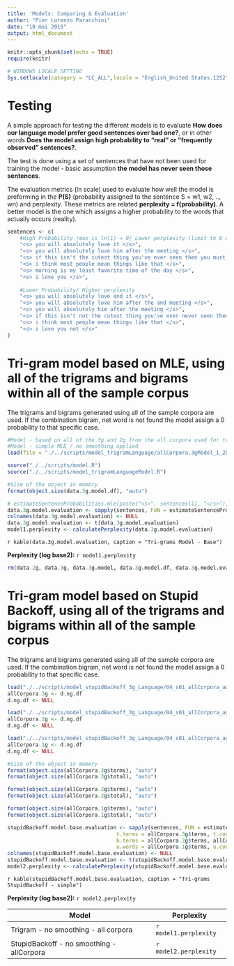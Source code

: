 ```yaml
---
title: 'Models: Comparing & Evaluation'
author: "Pier Lorenzo Paracchini"
date: "10 mai 2016"
output: html_document
---
```


```r
knitr::opts_chunk$set(echo = TRUE)
require(knitr)

# WINDOWS LOCALE SETTING
Sys.setlocale(category = "LC_ALL",locale = "English_United States.1252")

```

# Testing

A simple approach for testing the different models is to evaluate  __How does our language model prefer good sentences over bad one?__, or in other words __Does the model assign high probability to "real" or "frequently observed" sentences?__.

The test is done using a set of sentences that have not been used for training the model - basic assumption __the model has never seen those sentences__.

The evaluation metrics (ln scale) used to evaluate how well the model is preforming in the __P(S)__ (probability assigned to the sentence S = w1, w2, .., wn) and perplexity. These metrics are related __perplexity = f(probability)__. A better model is the one which assigns a higher probability to the words that actually occurs (reality).

```r
sentences <- c(
    #High Probability (max is ln(1) = 0/ Lower perplexity (limit to 0 when ln(1))
    "<s> you will absolutely love it </s>",
    "<s> you will absolutely love him after the meeting </s>",
    "<s> if this isn't the cutest thing you've ever seen then you must be insane </s>",
    "<s> i think most people mean things like that </s>",
    "<s> morning is my least favorite time of the day </s>",
    "<s> i love you </s>",
    
    #Lower Probability/ Higher perplexity
    "<s> you will absolutely love and it </s>",
    "<s> you will absolutely love him after the and meeting </s>",
    "<s> you will absolutely him after the meeting </s>",
    "<s> if this isn't not the cutest thing you've ever never seen then you must be insane </s>",
    "<s> i think most people mean things like that </s>",
    "<s> i love you not </s>"
)
```

# Tri-gram model based on MLE, using all of the trigrams and bigrams within all of the sample corpus

The trigrams and bigrams generated using all of the sample corpora are used. If the combination bigram, net word is not found the model assign a 0 probability to that specific case.

```r
#Model - based on all of the 3g and 2g from the all corpora used for training
#Model - simple MLE / no smoothing applied
load(file = "./../scripts/model_trigramLanguage/allCorpora.3gModel_i_2016-05-10.rdata")
```

```r
source("./../scripts/model.R")
source("./../scripts/model_trigramLanguageModel.R")

#Size of the object in memory
format(object.size(data.3g.model.df), "auto")

# estimateSentenceProbabilities.mle(paste("<s>", sentences[1], "</s>"), data.3g.model.df)
data.3g.model.evaluation <- sapply(sentences, FUN = estimateSentenceProbabilities.mle, data.3g.model.df)
colnames(data.3g.model.evaluation) <- NULL
data.3g.model.evaluation <- t(data.3g.model.evaluation)
model1.perplexity <- calculatePerplexity(data.3g.model.evaluation)
```

`r kable(data.3g.model.evaluation, caption = "Tri-grams Model - Base")`

__Perplexity (log base2):__ `r model1.perplexity`

```r
rm(data.2g, data.3g, data.3g.model, data.3g.model.df, data.3g.model.evaluation)
```

# Tri-gram model based on Stupid Backoff, using all of the trigrams and bigrams within all of the sample corpus

The trigrams and bigrams generated using all of the sample corpora are used. If the combination bigram, net word is not found the model assign a 0 probability to that specific case.

```r
load("./../scripts/model_stupidBackoff_3g_Language/04_s01_allCorpora_aggregated_termsFrequency.3g.rdata")
allCorpora.3g <- d.ng.df
d.ng.df <- NULL

load("./../scripts/model_stupidBackoff_3g_Language/04_s01_allCorpora_aggregated_termsFrequency.2g.rdata")
allCorpora.2g <- d.ng.df
d.ng.df <- NULL

load("./../scripts/model_stupidBackoff_3g_Language/04_s01_allCorpora_aggregated_termsFrequency.1g.rdata")
allCorpora.1g <- d.ng.df
d.ng.df <- NULL

#Size of the object in memory
format(object.size(allCorpora.3g$terms), "auto")
format(object.size(allCorpora.3g$total), "auto")

format(object.size(allCorpora.2g$terms), "auto")
format(object.size(allCorpora.2g$total), "auto")

format(object.size(allCorpora.1g$terms), "auto")
format(object.size(allCorpora.1g$total), "auto")
```

```r
stupidBackoff.model.base.evaluation <- sapply(sentences, FUN = estimateSentenceProbabilities,
                                   t.terms = allCorpora.3g$terms, t.counters = allCorpora.3g$total,
                                   b.terms = allCorpora.2g$terms, allCorpora.2g$total,
                                   u.words = allCorpora.1g$terms, u.counters = allCorpora.1g$total)
colnames(stupidBackoff.model.base.evaluation) <- NULL
stupidBackoff.model.base.evaluation <- t(stupidBackoff.model.base.evaluation)
model2.perplexity <- calculatePerplexity(stupidBackoff.model.base.evaluation)
```

`r kable(stupidBackoff.model.base.evaluation, caption = "Tri-grams StupidBackoff - simple")`

__Perplexity (log base2):__ `r model2.perplexity`


Model | Perplexity
------------- | -------------
Trigram - no smoothing - all corpora| `r model1.perplexity`
StupidBackoff - no smoothing - allCorpora | `r model2.perplexity`
